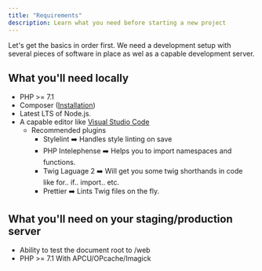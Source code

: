 ```yaml
---
title: "Requirements"
description: Learn what you need before starting a new project
---
```


Let's get the basics in order first. We need a development setup with several pieces of software in place as wel as a capable development server.

## What you'll need locally

- PHP >= 7.1
- Composer ([Installation](https://getcomposer.org/doc/00-intro.md#installation-linux-unix-macos))
- Latest LTS of Node.js.
- A capable editor like [Visual Studio Code](https://code.visualstudio.com/)
  - Recommended plugins
    - Stylelint ➡️ Handles style linting on save
    - PHP Intelephense ➡️ Helps you to import namespaces and functions.
    - Twig Laguage 2 ➡️ Will get you some twig shorthands in code like for.. if.. import.. etc.
    - Prettier ➡️ Lints Twig files on the fly.

## What you'll need on your staging/production server

- Ability to test the document root to /web
- PHP >= 7.1 With APCU/OPcache/Imagick
